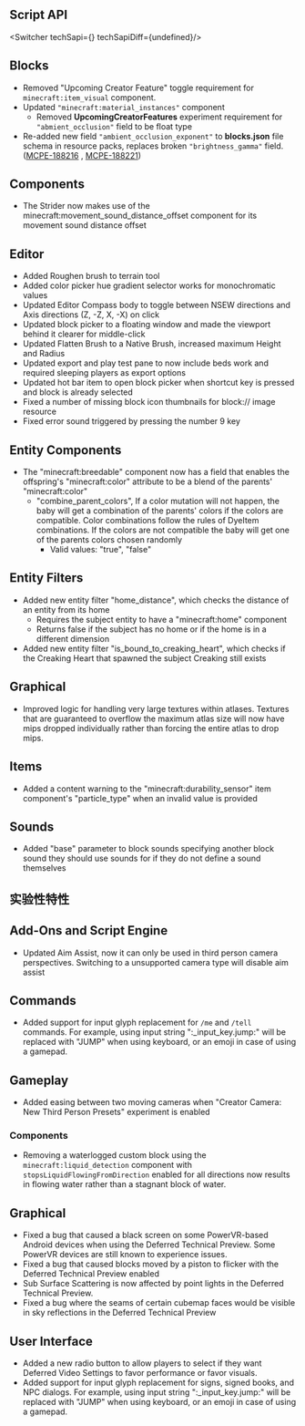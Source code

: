 




## **Script API**

<Switcher techSapi={<TechSapiStable/>} techSapiDiff={undefined}/>

## Blocks

-   Removed "Upcoming Creator Feature" toggle requirement for `minecraft:item_visual` component.
-   Updated `"minecraft:material_instances"` component
    -   Removed **UpcomingCreatorFeatures** experiment requirement for `"abmient_occlusion"` field to be float type 
-   Re-added new field `"ambient_occlusion_exponent"` to **blocks.json** file schema in resource packs, replaces broken `"brightness_gamma"` field. ([MCPE-188216](https://bugs.mojang.com/browse/MCPE-188216) , [MCPE-188221](https://bugs.mojang.com/browse/MCPE-188221)) 

## Components

-   The Strider now makes use of the minecraft:movement\_sound\_distance\_offset component for its movement sound distance offset

## Editor

-   Added Roughen brush to terrain tool
-   Added color picker hue gradient selector works for monochromatic values 
-   Updated Editor Compass body to toggle between NSEW directions and Axis directions (Z, -Z, X, -X) on click
-   Updated block picker to a floating window and made the viewport behind it clearer for middle-click 
-   Updated Flatten Brush to a Native Brush, increased maximum Height and Radius
-   Updated export and play test pane to now include beds work and required sleeping players as export options 
-   Updated hot bar item to open block picker when shortcut key is pressed and block is already selected
-   Fixed a number of missing block icon thumbnails for block:// image resource
-   Fixed error sound triggered by pressing the number 9 key

## Entity Components

-   The "minecraft:breedable" component now has a field that enables the offspring's "minecraft:color" attribute to be a blend of the parents' "minecraft:color"
    -   "combine\_parent\_colors", If a color mutation will not happen, the baby will get a combination of the parents' colors if the colors are compatible. Color combinations follow the rules of DyeItem combinations. If the colors are not compatible the baby will get one of the parents colors chosen randomly
        -   Valid values: "true", "false"

## Entity Filters

-   Added new entity filter "home\_distance", which checks the distance of an entity from its home 
    -   Requires the subject entity to have a "minecraft:home" component
    -   Returns false if the subject has no home or if the home is in a different dimension
-   Added new entity filter "is\_bound\_to\_creaking\_heart", which checks if the Creaking Heart that spawned the subject Creaking still exists 

## Graphical

-   Improved logic for handling very large textures within atlases. Textures that are guaranteed to overflow the maximum atlas size will now have mips dropped individually rather than forcing the entire atlas to drop mips.

## Items

-   Added a content warning to the "minecraft:durability\_sensor" item component's "particle\_type" when an invalid value is provided 

## Sounds

-   Added "base" parameter to block sounds specifying another block sound they should use sounds for if they do not define a sound themselves




<h2 className="experimental_divider">实验性特性</h2>




## Add-Ons and Script Engine

-   Updated Aim Assist, now it can only be used in third person camera perspectives. Switching to a unsupported camera type will disable aim assist

## Commands

-   Added support for input glyph replacement for `/me` and `/tell` commands. For example, using input string ":\_input\_key.jump:" will be replaced with "JUMP" when using keyboard, or an emoji in case of using a gamepad.

## Gameplay

-   Added easing between two moving cameras when "Creator Camera: New Third Person Presets" experiment is enabled 

### Components

-   Removing a waterlogged custom block using the `minecraft:liquid_detection` component with `stopsLiquidFlowingFromDirection` enabled for all directions now results in flowing water rather than a stagnant block of water. 

## Graphical

-   Fixed a bug that caused a black screen on some PowerVR-based Android devices when using the Deferred Technical Preview. Some PowerVR devices are still known to experience issues. 
-   Fixed a bug that caused blocks moved by a piston to flicker with the Deferred Technical Preview enabled
-   Sub Surface Scattering is now affected by point lights in the Deferred Technical Preview. 
-   Fixed a bug where the seams of certain cubemap faces would be visible in sky reflections in the Deferred Technical Preview

## User Interface

-   Added a new radio button to allow players to select if they want Deferred Video Settings to favor performance or favor visuals.
-   Added support for input glyph replacement for signs, signed books, and NPC dialogs. For example, using input string ":\_input\_key.jump:" will be replaced with "JUMP" when using keyboard, or an emoji in case of using a gamepad.